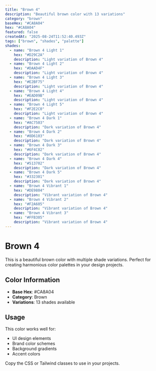 ```yaml
---
title: "Brown 4"
description: "Beautiful brown color with 13 variations"
category: "brown"
baseHex: "#CA8A04"
hex: "#CA8A04"
featured: false
createdAt: "2025-08-24T11:52:40.493Z"
tags: ["brown", "shades", "palette"]
shades:
  - name: "Brown 4 Light 1"
    hex: "#D29C2A"
    description: "Light variation of Brown 4"
  - name: "Brown 4 Light 2"
    hex: "#DAAD4F"
    description: "Light variation of Brown 4"
  - name: "Brown 4 Light 3"
    hex: "#E2BF75"
    description: "Light variation of Brown 4"
  - name: "Brown 4 Light 4"
    hex: "#EAD09B"
    description: "Light variation of Brown 4"
  - name: "Brown 4 Light 5"
    hex: "#F2E2C0"
    description: "Light variation of Brown 4"
  - name: "Brown 4 Dark 1"
    hex: "#AC7503"
    description: "Dark variation of Brown 4"
  - name: "Brown 4 Dark 2"
    hex: "#8D6103"
    description: "Dark variation of Brown 4"
  - name: "Brown 4 Dark 3"
    hex: "#6F4C02"
    description: "Dark variation of Brown 4"
  - name: "Brown 4 Dark 4"
    hex: "#513702"
    description: "Dark variation of Brown 4"
  - name: "Brown 4 Dark 5"
    hex: "#332301"
    description: "Dark variation of Brown 4"
  - name: "Brown 4 Vibrant 1"
    hex: "#DE9804"
    description: "Vibrant variation of Brown 4"
  - name: "Brown 4 Vibrant 2"
    hex: "#F2A605"
    description: "Vibrant variation of Brown 4"
  - name: "Brown 4 Vibrant 3"
    hex: "#FFB305"
    description: "Vibrant variation of Brown 4"
---
```


# Brown 4

This is a beautiful brown color with multiple shade variations. Perfect for creating harmonious color palettes in your design projects.

## Color Information

- **Base Hex**: #CA8A04
- **Category**: Brown
- **Variations**: 13 shades available

## Usage

This color works well for:
- UI design elements
- Brand color schemes  
- Background gradients
- Accent colors

Copy the CSS or Tailwind classes to use in your projects.
